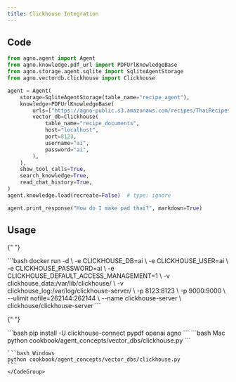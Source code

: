 ```yaml
---
title: Clickhouse Integration
---
```


## Code

```python cookbook/agent_concepts/vector_dbs/clickhouse.py
from agno.agent import Agent
from agno.knowledge.pdf_url import PDFUrlKnowledgeBase
from agno.storage.agent.sqlite import SqliteAgentStorage
from agno.vectordb.clickhouse import Clickhouse

agent = Agent(
    storage=SqliteAgentStorage(table_name="recipe_agent"),
    knowledge=PDFUrlKnowledgeBase(
        urls=["https://agno-public.s3.amazonaws.com/recipes/ThaiRecipes.pdf"],
        vector_db=Clickhouse(
            table_name="recipe_documents",
            host="localhost",
            port=8123,
            username="ai",
            password="ai",
        ),
    ),
    show_tool_calls=True,
    search_knowledge=True,
    read_chat_history=True,
)
agent.knowledge.load(recreate=False)  # type: ignore

agent.print_response("How do I make pad thai?", markdown=True)
```

## Usage

<Steps>
  <Snippet file="create-venv-step.mdx" />

{" "}

<Step title="Start Clickhouse">
  ```bash docker run -d \ -e CLICKHOUSE_DB=ai \ -e CLICKHOUSE_USER=ai \ -e
  CLICKHOUSE_PASSWORD=ai \ -e CLICKHOUSE_DEFAULT_ACCESS_MANAGEMENT=1 \ -v
  clickhouse_data:/var/lib/clickhouse/ \ -v
  clickhouse_log:/var/log/clickhouse-server/ \ -p 8123:8123 \ -p 9000:9000 \
  --ulimit nofile=262144:262144 \ --name clickhouse-server \
  clickhouse/clickhouse-server ```
</Step>

{" "}

<Step title="Install libraries">
  ```bash pip install -U clickhouse-connect pypdf openai agno ```
</Step>

  <Step title="Run Agent">
    <CodeGroup>
    ```bash Mac
    python cookbook/agent_concepts/vector_dbs/clickhouse.py
    ```

    ```bash Windows
    python cookbook/agent_concepts/vector_dbs/clickhouse.py
    ```
    </CodeGroup>

  </Step>
</Steps>
